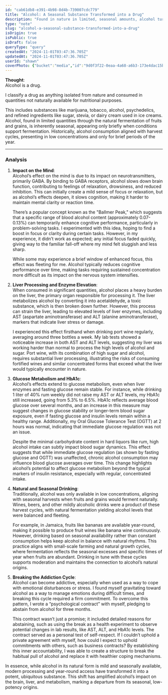 ```yaml
---
id: "cab61db8-e391-4b98-8d4b-739007cdc779"
title: "Alcohol: A Seasonal Substance Transformed into a Drug"
description: "Found in nature in limited, seasonal amounts, alcohol turns into a drug when processed and concentrated beyond its natural state."
type: "note"
slug: "alcohol-a-seasonal-substance-transformed-into-a-drug"
isOrigin: true
isPublic: true
isDraft: false
queryType: "query"
createdAt: "2024-11-01T03:47:36.705Z"
updatedAt: "2024-11-01T03:47:36.705Z"
userId: "shawn"
coverPhoto: {"bucket":"media","id":"9d0f3f22-0eaa-4a68-a6b3-173e4dac15b3","path":"9d0f3f22-0eaa-4a68-a6b3-173e4dac15b3.webp","url":"https://files.oaiusercontent.com/file-WtWQ7j8fKbXUoIMUpY5Yfcy6?se=2024-10-31T22%3A52%3A35Z&sp=r&sv=2024-08-04&sr=b&rscc=max-age%3D604800%2C%20immutable%2C%20private&rscd=attachment%3B%20filename%3D57009877-8146-4a4e-bb2e-48d6dc4238d8.webp&sig=PRpdrMuZoyFFux6BBLjlTwMX5qGbYbHnJIcDA%2BjHOsk%3D","alt":"dalle-sfprmAYmtvArZwY1","caption":"","category":"default"}
---
```


**Thought**:  
Alcohol is a drug.

I classify a drug as anything isolated from nature and consumed in quantities not naturally available for nutritional purposes.

This includes substances like marijuana, tobacco, alcohol, psychedelics, and refined ingredients like sugar, stevia, or dairy cream used in ice creams. Alcohol, found in limited quantities through the natural fermentation of fruits and grains, is inherently seasonal, appearing only briefly when conditions support fermentation. Historically, alcohol consumption aligned with harvest cycles, presenting in low concentrations and only for brief periods of the year.

---

### Analysis

1. **Impact on the Mind**:  
   Alcohol’s effect on the mind is due to its impact on neurotransmitters, primarily GABA. By binding to GABA receptors, alcohol slows down brain function, contributing to feelings of relaxation, drowsiness, and reduced inhibition. This can initially create a mild sense of focus or relaxation, but as alcohol’s effects deepen, it slows cognition, making it harder to maintain mental clarity or reaction time.

   There’s a popular concept known as the "Ballmer Peak," which suggests that a specific range of blood alcohol content (approximately 0.07-0.13%) can temporarily enhance cognitive performance, particularly in problem-solving tasks. I experimented with this idea, hoping to find a boost in focus or clarity during certain tasks. However, in my experience, it didn’t work as expected; any initial focus faded quickly, giving way to the familiar fall-off where my mind felt sluggish and less sharp.

   While some may experience a brief window of enhanced focus, this effect was fleeting for me. Alcohol typically reduces cognitive performance over time, making tasks requiring sustained concentration more difficult as its impact on the nervous system intensifies.

2. **Liver Processing and Enzyme Elevation**:  
   When consumed in significant quantities, alcohol places a heavy burden on the liver, the primary organ responsible for processing it. The liver metabolizes alcohol by converting it into acetaldehyde, a toxic substance, which is then broken down further. However, this process can strain the liver, leading to elevated levels of liver enzymes, including AST (aspartate aminotransferase) and ALT (alanine aminotransferase), markers that indicate liver stress or damage.

   I experienced this effect firsthand when drinking port wine regularly, averaging around three bottles a week. My lab tests showed a noticeable increase in both AST and ALT levels, suggesting my liver was working harder than normal to process the high levels of alcohol and sugar. Port wine, with its combination of high sugar and alcohol, requires substantial liver processing, illustrating the risks of consuming fortified wines and similar concentrated forms that exceed what the liver would typically encounter in nature.

3. **Glucose Metabolism and HbA1c**:  
   Alcohol’s effects extend to glucose metabolism, even when liver enzymes and fasting glucose remain stable. For instance, while drinking 1 liter of 40% rum weekly did not raise my AST or ALT levels, my HbA1c still increased, going from 5.3% to 6.5%. HbA1c reflects average blood glucose over several months, and an increase in this measure may suggest changes in glucose stability or longer-term blood sugar exposure, even if fasting glucose and insulin levels remain within a healthy range. Additionally, my Oral Glucose Tolerance Test (OGTT) at 2 hours was normal, indicating that immediate glucose regulation was not an issue.

   Despite the minimal carbohydrate content in hard liquors like rum, high alcohol intake can subtly impact blood sugar dynamics. This effect suggests that while immediate glucose regulation (as shown by fasting glucose and OGTT) was unaffected, chronic alcohol consumption may influence blood glucose averages over time. This change highlights alcohol’s potential to affect glucose metabolism beyond the typical markers of insulin resistance, especially with regular, concentrated intake.

4. **Natural and Seasonal Drinking**:  
   Traditionally, alcohol was only available in low concentrations, aligning with seasonal harvests when fruits and grains would ferment naturally. Wines, beers, and other mildly alcoholic drinks were a product of these harvest cycles, with natural fermentation yielding alcohol levels that were balanced and fleeting. 

   For example, in Jamaica, fruits like bananas are available year-round, making it possible to produce fruit wines like banana wine continuously. However, drinking based on seasonal availability rather than constant consumption helps keep alcohol in balance with natural rhythms. This practice aligns with small-scale farming and natural growth cycles, where fermentation reflects the seasonal excesses and specific times of year when fruits are abundant. Drinking in tune with these cycles supports moderation and maintains the connection to alcohol’s natural origins.

5. **Breaking the Addiction Cycle**:  
   Alcohol can become addictive, especially when used as a way to cope with emotional disturbances or stress. I found myself gravitating toward alcohol as a way to manage emotions during difficult times, and breaking this cycle required a firm commitment. To overcome this pattern, I wrote a “psychological contract” with myself, pledging to abstain from alcohol for three months.

   This contract wasn’t just a promise; it included detailed reasons for abstaining, such as using the break as a health experiment to observe potential changes in lab results, like AST, ALT, and HbA1c levels. The contract served as a personal test of self-respect. If I couldn’t uphold a private agreement with myself, how could I expect to uphold commitments with others, such as business contracts? By establishing this inner accountability, I was able to create a structure to break the habitual pull of alcohol and replace it with healthier coping mechanisms.

In essence, while alcohol in its natural form is mild and seasonally available, modern processing and year-round access have transformed it into a potent, ubiquitous substance. This shift has amplified alcohol’s impact on the brain, liver, and metabolism, marking a departure from its seasonal, low-potency origins.
